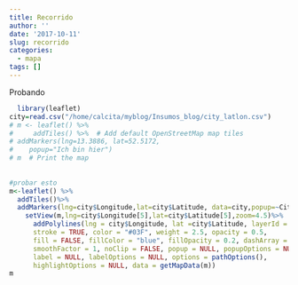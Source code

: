 ```yaml
---
title: Recorrido
author: ''
date: '2017-10-11'
slug: recorrido
categories:
  - mapa
tags: []
---
```


Probando
```r
  library(leaflet)
city=read.csv("/home/calcita/myblog/Insumos_blog/city_latlon.csv")  
# m <- leaflet() %>%
#     addTiles() %>%  # Add default OpenStreetMap map tiles
# addMarkers(lng=13.3886, lat=52.5172,
#    popup="Ich bin hier")
# m  # Print the map
  
  
#probar esto  
m<-leaflet() %>% 
  addTiles()%>% 
  addMarkers(lng=city$Longitude,lat=city$Latitude, data=city,popup=~City) %>% 
    setView(m,lng=city$Longitude[5],lat=city$Latitude[5],zoom=4.5)%>% 
      addPolylines(lng = city$Longitude, lat =city$Latitude, layerId = NULL, group = NULL,
      stroke = TRUE, color = "#03F", weight = 2.5, opacity = 0.5,
      fill = FALSE, fillColor = "blue", fillOpacity = 0.2, dashArray = NULL,
      smoothFactor = 1, noClip = FALSE, popup = NULL, popupOptions = NULL,
      label = NULL, labelOptions = NULL, options = pathOptions(),
      highlightOptions = NULL, data = getMapData(m))
m
```

